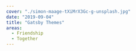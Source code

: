 ---
cover: "./simon-maage-tXiMrX3Gc-g-unsplash.jpg"
date: "2019-09-04"
title: "Gatsby Themes"
areas:
  - Friendship
  - Together
---
